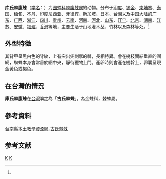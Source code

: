 {{Speciesbox
| taxon = Gasteracantha kuhli
| binomial_authority = (C.L.Koch, 1838)<ref name='id13656'>{{cite web| url =http://www.bioinfo.cn/db05/BjdwSpecies.php?action=view&id=13656| title =库氏棘腹蛛| work =《中国动物物种编目数据库》| publisher =中国科学院微生物研究所| author =中国科学院动物研究所| accessdate =2009-04-28| deadurl =yes| archiveurl =https://web.archive.org/web/20160305070830/http://www.bioinfo.cn/db05/BjdwSpecies.php?action=view&id=13656| archivedate =2016-03-05}}</ref>
}}

'''库氏棘腹蛛'''（[[学名|学名]]：{{lang|la|''Gasteracantha kuhli''}}）为[[园蛛科|园蛛科]][[棘腹蛛属|棘腹蛛属]]的动物。分布于[[印度|印度]]、[[锡金|锡金]]、[[柬埔寨|柬埔寨]]、[[泰国|泰国]]、[[缅甸|缅甸]]、[[不丹|不丹]]、[[印度尼西亚|印度尼西亚]]、[[菲律宾|菲律宾]]、[[新加坡|新加坡]]、[[日本|日本]]、[[台灣|台灣]]以及[[中国大陆|中国大陆]]的[[广东|广东]]、[[广西|广西]]、[[浙江|浙江]]、[[四川|四川]]、[[贵州|贵州]]、[[云南|云南]]、[[河南|河南]]、[[河北|河北]]、[[山东|山东]]、[[辽宁|辽宁]]、[[北京|北京]]、[[湖南|湖南]]、[[江苏|江苏]]、[[安徽|安徽]]、[[福建|福建]]、[[香港|香港]]等地，主要生活于山地灌木丛、竹林以及森林等处。<ref name='id13656'/>

==外型特徵==
其背甲呈黑白色的背紋，上有突出尖刺狀的棘，長相特異。會在樹枝間結垂直的圓網，蜘蛛本身會常居於網中央，靜待獵物上門。產卵時則會產在樹幹上，卵囊呈現金黃色或褐色。

==在台灣的情況==
'''庫氏棘腹蛛'''在[[台灣|台灣]]稱之為「'''古氏棘蛛'''」，為金蛛科，棘蛛屬。

==參考資料==
[http://ltrc.tnc.edu.tw/~rfes/animal3016.htm 台南縣本土教學資源網-古氏棘蛛]{{dead link|date=2018年2月 |bot=InternetArchiveBot |fix-attempted=yes }}

== 参考文献 ==
{{reflist}}

{{蜘蛛小作品}}

{{taxonbar}}
[[Category:_1838年描述的动物|K]]
[[Category:棘腹蛛属|K]]
